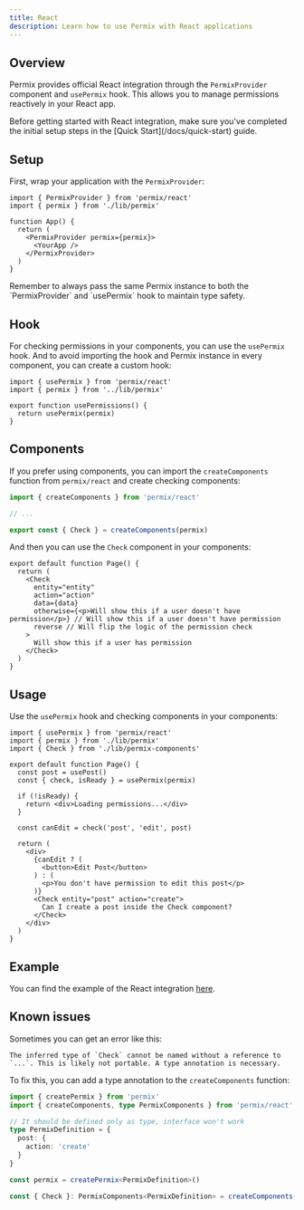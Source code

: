```yaml
---
title: React
description: Learn how to use Permix with React applications
---
```


## Overview

Permix provides official React integration through the `PermixProvider` component and `usePermix` hook. This allows you to manage permissions reactively in your React app.

<Callout>
Before getting started with React integration, make sure you've completed the initial setup steps in the [Quick Start](/docs/quick-start) guide.
</Callout>

<Steps>

<Step>

## Setup

First, wrap your application with the `PermixProvider`:

```tsx title="App.tsx"
import { PermixProvider } from 'permix/react'
import { permix } from './lib/permix'

function App() {
  return (
    <PermixProvider permix={permix}>
      <YourApp />
    </PermixProvider>
  )
}
```

<Callout>
Remember to always pass the same Permix instance to both the `PermixProvider` and `usePermix` hook to maintain type safety.
</Callout>

</Step>

<Step>

## Hook

For checking permissions in your components, you can use the `usePermix` hook. And to avoid importing the hook and Permix instance in every component, you can create a custom hook:

```tsx title="hooks/use-permissions.ts"
import { usePermix } from 'permix/react'
import { permix } from '../lib/permix'

export function usePermissions() {
  return usePermix(permix)
}
```

</Step>

<Step>

## Components

If you prefer using components, you can import the `createComponents` function from `permix/react` and create checking components:

```ts title="lib/permix.ts"
import { createComponents } from 'permix/react'

// ...

export const { Check } = createComponents(permix)
```

And then you can use the `Check` component in your components:

```tsx title="page.tsx"
export default function Page() {
  return (
    <Check
      entity="entity"
      action="action"
      data={data}
      otherwise={<p>Will show this if a user doesn't have permission</p>} // Will show this if a user doesn't have permission
      reverse // Will flip the logic of the permission check
    >
      Will show this if a user has permission
    </Check>
  )
}
```

</Step>

<Step>

## Usage

Use the `usePermix` hook and checking components in your components:

```tsx title="page.tsx"
import { usePermix } from 'permix/react'
import { permix } from './lib/permix'
import { Check } from './lib/permix-components'

export default function Page() {
  const post = usePost()
  const { check, isReady } = usePermix(permix)

  if (!isReady) {
    return <div>Loading permissions...</div>
  }

  const canEdit = check('post', 'edit', post)

  return (
    <div>
      {canEdit ? (
        <button>Edit Post</button>
      ) : (
        <p>You don't have permission to edit this post</p>
      )}
      <Check entity="post" action="create">
        Can I create a post inside the Check component?
      </Check>
    </div>
  )
}
```

</Step>

<Step>

## Example

You can find the example of the React integration [here](https://github.com/letstri/permix/tree/main/examples/react).

</Step>

</Steps>

## Known issues

Sometimes you can get an error like this:

```
The inferred type of `Check` cannot be named without a reference to `...`. This is likely not portable. A type annotation is necessary.
```

To fix this, you can add a type annotation to the `createComponents` function:

```ts
import { createPermix } from 'permix'
import { createComponents, type PermixComponents } from 'permix/react'

// It should be defined only as type, interface won't work
type PermixDefinition = {
  post: {
    action: 'create'
  }
}

const permix = createPermix<PermixDefinition>()

const { Check }: PermixComponents<PermixDefinition> = createComponents(permix)
```
